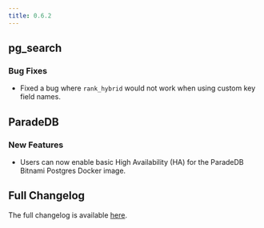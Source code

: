 ```yaml
---
title: 0.6.2
---
```


## pg_search

### Bug Fixes

- Fixed a bug where `rank_hybrid` would not work when using custom key field names. 

## ParadeDB

### New Features

- Users can now enable basic High Availability (HA) for the ParadeDB Bitnami Postgres Docker image.

## Full Changelog

The full changelog is available [here](https://github.com/paradedb/paradedb/releases/tag/v0.6.1).
